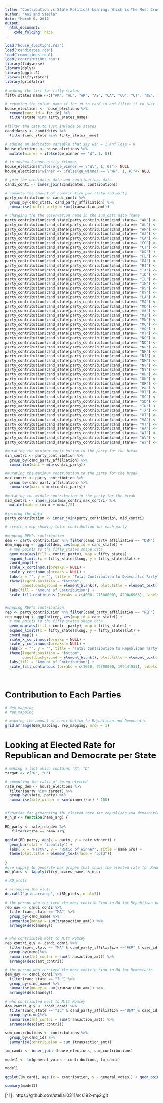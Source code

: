 ```yaml
---
title: "Contribution vs State Political Leaning: Which is The Most Crucial Factor for Being Elected"
author: "Aoi and Stella"
date: "March 9, 2018"
output: 
  html_document:
    code_folding: hide
---
```


```r
load("house_elections.rda")
load("candidates.rda")
load("committees.rda")
load("contributions.rda")
library(tidyverse)
library(dplyr)
library(ggplot2)
library(fiftystater)
library(gridExtra)
```


```r
# making the list for fifty states
fifty_states_name <-c("AK", "AL", "AR", "AZ", "CA", "CO", "CT", "DE", "FL", "GA", "HI", "IA", "ID", "IL", "IN", "KS", "KY", "LA", "MA", "MD", "ME", "MI", "MN", "MO", "MS", "MT", "NC", "ND", "NE", "NH", "NJ", "NM", "NV", "NY", "OH", "OK", "OR", "PA", "RI", "SC", "SD", "TN", "TX", "UT", "VA", "VT", "WA", "WI", "WV", "WY" )

# renaming the column name of fec_id to cand_id and filter it to just include 50 states
house_elections <- house_elections %>%
  rename(cand_id = fec_id) %>%
  filter(state %in% fifty_states_name)

#filter the data to just include 50 states
candidates <- candidates %>%
  filter(cand_state %in% fifty_states_name)

```


```r
# adding an indicator variable that say win = 1 and lose = 0
house_elections <- house_elections %>%
  mutate(winner = ifelse(ge_winner == "W", 1, 0)) 

# to unshow 2 unnecessity columns 
house_elections$"ifelse(ge_winner == \"W\", 1, 0)"<- NULL
house_elections$"winner <- ifelse(ge_winner == \"W\", 1, 0)"<- NULL
```



```r
# join the candidates data and contributions data
candi_conti <- inner_join(candidates, contributions)

# compute the amount of contribution per state and party.
party_contribution <- candi_conti %>%
  group_by(cand_state, cand_party_affiliation) %>%
  summarise(contri_party = sum(transaction_amt)) 
```

```r
# changing the the observation name in the sum_data data frame
party_contribution$cand_state[party_contribution$cand_state== "AK"] <- "alaska"
party_contribution$cand_state[party_contribution$cand_state== "AL"] <- "alabama"
party_contribution$cand_state[party_contribution$cand_state== "AR"] <- "arkansas"
party_contribution$cand_state[party_contribution$cand_state== "AZ"] <- "arizona"
party_contribution$cand_state[party_contribution$cand_state== "CA"] <- "california"
party_contribution$cand_state[party_contribution$cand_state== "CO"] <- "colorado"
party_contribution$cand_state[party_contribution$cand_state== "CT"] <- "connecticut"
party_contribution$cand_state[party_contribution$cand_state== "DE"] <- "delaware"
party_contribution$cand_state[party_contribution$cand_state== "FL"] <- "florida"
party_contribution$cand_state[party_contribution$cand_state== "GA"] <- "georgia"
party_contribution$cand_state[party_contribution$cand_state== "HI"] <- "hawaii"
party_contribution$cand_state[party_contribution$cand_state== "IA"] <- "iowa"
party_contribution$cand_state[party_contribution$cand_state== "ID"] <- "idaho"
party_contribution$cand_state[party_contribution$cand_state== "IL"] <- "illinois"
party_contribution$cand_state[party_contribution$cand_state== "IN"] <- "indiana"
party_contribution$cand_state[party_contribution$cand_state== "KS"] <- "kansas"
party_contribution$cand_state[party_contribution$cand_state== "KY"] <- "kentucky"
party_contribution$cand_state[party_contribution$cand_state== "LA"] <- "louisiana"
party_contribution$cand_state[party_contribution$cand_state== "MA"] <- "massachusetts"
party_contribution$cand_state[party_contribution$cand_state== "MD"] <- "maryland"
party_contribution$cand_state[party_contribution$cand_state== "ME"] <- "maine"
party_contribution$cand_state[party_contribution$cand_state== "MI"] <- "michigan"
party_contribution$cand_state[party_contribution$cand_state== "MN"] <- "minnesota"
party_contribution$cand_state[party_contribution$cand_state== "MO"] <- "missouri"
party_contribution$cand_state[party_contribution$cand_state== "MS"] <- "mississippi"
party_contribution$cand_state[party_contribution$cand_state== "MT"] <- "montana"
party_contribution$cand_state[party_contribution$cand_state== "NC"] <- "north carolina"
party_contribution$cand_state[party_contribution$cand_state== "ND"] <- "north dakota"
party_contribution$cand_state[party_contribution$cand_state== "NE"] <- "nebraska"
party_contribution$cand_state[party_contribution$cand_state== "NH"] <- "new hampshire"
party_contribution$cand_state[party_contribution$cand_state== "NJ"] <- "new jersey"
party_contribution$cand_state[party_contribution$cand_state== "NM"] <- "new mexico"
party_contribution$cand_state[party_contribution$cand_state== "NV"] <- "nevada"
party_contribution$cand_state[party_contribution$cand_state== "NY"] <- "new york"
party_contribution$cand_state[party_contribution$cand_state== "OH"] <- "ohio"
party_contribution$cand_state[party_contribution$cand_state== "OK"] <- "oklahoma"
party_contribution$cand_state[party_contribution$cand_state== "OR"] <- "oregon"
party_contribution$cand_state[party_contribution$cand_state== "PA"] <- "pennsylvania"
party_contribution$cand_state[party_contribution$cand_state== "RI"] <- "rhode island"
party_contribution$cand_state[party_contribution$cand_state== "SC"] <- "south carolina"
party_contribution$cand_state[party_contribution$cand_state== "SD"] <- "south dakota"
party_contribution$cand_state[party_contribution$cand_state== "TN"] <- "tennessee"
party_contribution$cand_state[party_contribution$cand_state== "TX"] <- "texas"
party_contribution$cand_state[party_contribution$cand_state== "UT"] <- "utah"
party_contribution$cand_state[party_contribution$cand_state== "VA"] <- "virginia"
party_contribution$cand_state[party_contribution$cand_state== "VT"] <- "vermont"
party_contribution$cand_state[party_contribution$cand_state== "WA"] <- "washington"
party_contribution$cand_state[party_contribution$cand_state== "WI"] <- "wisconsin"
party_contribution$cand_state[party_contribution$cand_state== "WV"] <- "west virginia"
party_contribution$cand_state[party_contribution$cand_state== "WY"] <- "wyoming"
```

```r
#mutating the minimum contribution to the party for the break
min_contri <- party_contribution %>%
  group_by(cand_party_affiliation) %>%
  summarise(mini = min(contri_party))

#mutating the maximum contribution to the party for the break
max_contri <- party_contribution %>%
  group_by(cand_party_affiliation) %>%
  summarise(maxi = max(contri_party))

#mutating the middle contribution to the party for the break
mid_contri <- inner_join(min_contri,max_contri) %>%
  mutate(midd = (mini + maxi)/2)

#joining the data
party_contribution <- inner_join(party_contribution, mid_contri)

```


```r
# create a map showing total contribution for each party 

#mapping DEM's contribution
dem <- party_contribution %>% filter(cand_party_affiliation == "DEM")
dem_mapping <- ggplot(dem, aes(map_id = cand_state)) +
  # map points to the fifty_states shape data
  geom_map(aes(fill = contri_party), map = fifty_states) +
  expand_limits(x = fifty_states$long, y = fifty_states$lat) +
  coord_map() +
  scale_x_continuous(breaks = NULL) +
  scale_y_continuous(breaks = NULL) +
  labs(x = "", y = "", title = "Total Contribution to Democratic Party") +
  theme(legend.position = "bottom",
        panel.background = element_blank(), plot.title = element_text(face = "bold")) + 
  labs(fill = "Amount of Contribution") +
  scale_fill_continuous (breaks = c(4000, 215000000, 429046963), labels = c("4k","215000K", "490000K"), low = "#B0E2FF", high = "#607B8B")


#mapping REP's contribution 
rep <- party_contribution %>% filter(cand_party_affiliation == "REP")
rep_mapping <- ggplot(rep, aes(map_id = cand_state)) +
  # map points to the fifty_states shape data
  geom_map(aes(fill = contri_party), map = fifty_states) +
  expand_limits(x = fifty_states$long, y = fifty_states$lat) +
  coord_map() +
  scale_x_continuous(breaks = NULL) +
  scale_y_continuous(breaks = NULL) +
  labs(x = "", y = "", title = "Total Contribution to Republican Party") +
  theme(legend.position = "bottom",
        panel.background = element_blank(), plot.title = element_text(face = "bold")) + 
  labs(fill = "Amount of Contribution") +
  scale_fill_continuous (breaks = c(1050, 99700000, 199441933), labels = c("1K", "99700K", "19944K"), low = "#B0E2FF", high = "#607B8B")




```

# Contribution to Each Parties
```r
# dem_mapping
# rep_mapping

# mapping the amount of contribution to Republican and Democratic
grid.arrange(dem_mapping, rep_mapping, nrow = 1)

```




# Looking at Elected Rate for Republican and Democrate per State
```r
# making a list which contains "R", "D"
target <- c("R", "D")

# computing the ratio of being elected 
rate_rep_dem <- house_elections %>%
  filter(party %in% target) %>%
  group_by(state, party) %>%
  summarise(rate_winner = sum(winner)/n() * 100) 


#function for generating the elected rate for republican and democratic
R_n_D <- function(name_arg) {
  
RD_party <- rate_rep_dem %>%
   filter(state == name_arg)
  
ggplot(RD_party, aes(x = party, y = rate_winner)) + 
  geom_bar(stat = "identity") + 
  labs( x = "Party", y = "Ratio of Winner", title = name_arg) + 
  theme(plot.title = element_text(face = "bold")) 
  
}
#use lapply to generate bar graphs that shows the elected rate for Republican and Democratic for each 50 states
RD_plots <- lapply(fifty_states_name, R_n_D)

# RD_plots

# arranging the plots 
do.call("grid.arrange", c(RD_plots, ncol=5))

```


```r

# the person who received the most contribution in MA for Republican party
rep_guy <- candi_conti %>%
  filter(cand_state == "MA") %>%
  group_by(cand_name) %>%
  summarise(money = sum(transaction_amt)) %>%
  arrange(desc(money)) 


# who contributed most to Mitt Romney
rep_contri_guy <- candi_conti %>%
  filter(cand_state == "MA" & cand_party_affiliation =="REP" & cand_id == "P80003353") %>%
  group_by(name)%>%
  summarise(amt_contri = sum(transaction_amt)) %>%
  arrange(desc(amt_contri))

# the person who received the most contribution in MA for Democratic   
dem_guy <- candi_conti %>%
  filter(cand_state == "IL") %>%
  group_by(cand_name) %>%
  summarise(money = sum(transaction_amt)) %>%
  arrange(desc(money))

# who contributed most to Mitt Romney
dem_contri_guy <- candi_conti %>%
  filter(cand_state == "IL" & cand_party_affiliation =="DEM" & cand_id == "P80003338") %>%
  group_by(name)%>%
  summarise(amt_contri = sum(transaction_amt)) %>%
  arrange(desc(amt_contri))

```

```r
sum_contributions <- contributions %>%
  group_by(cand_id) %>%
  summarise(contribution = sum (transaction_amt))

lm_candi <- inner_join (house_elections, sum_contributions)

model1 <- lm(general_votes ~ contributions, lm_candi)

model1

ggplot(lm_candi, aes (x = contribution, y = general_votes)) + geom_point() + geom_smooth(method = "lm", se = 0,color = "cadetblue1")

summary(model1)
```


[^1] : https://github.com/stellali0311/sds192-mp2.git 

